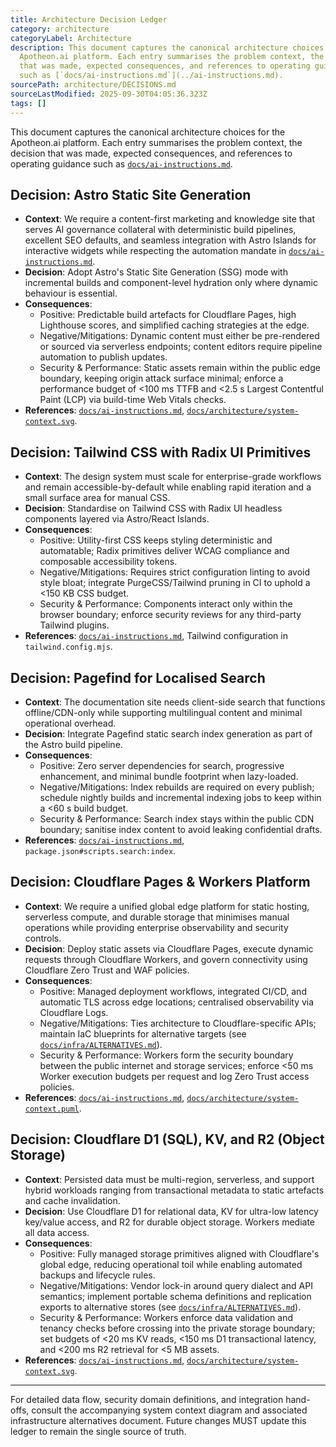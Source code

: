 ```yaml
---
title: Architecture Decision Ledger
category: architecture
categoryLabel: Architecture
description: This document captures the canonical architecture choices for the
  Apotheon.ai platform. Each entry summarises the problem context, the decision
  that was made, expected consequences, and references to operating guidance
  such as [`docs/ai-instructions.md`](../ai-instructions.md).
sourcePath: architecture/DECISIONS.md
sourceLastModified: 2025-09-30T04:05:36.323Z
tags: []
---
```


This document captures the canonical architecture choices for the Apotheon.ai platform. Each entry summarises the problem context, the decision that was made, expected consequences, and references to operating guidance such as [`docs/ai-instructions.md`](/docs/ai-instructions/).

## Decision: Astro Static Site Generation

- **Context**: We require a content-first marketing and knowledge site that serves AI governance collateral with deterministic build pipelines, excellent SEO defaults, and seamless integration with Astro Islands for interactive widgets while respecting the automation mandate in [`docs/ai-instructions.md`](/docs/ai-instructions/).
- **Decision**: Adopt Astro's Static Site Generation (SSG) mode with incremental builds and component-level hydration only where dynamic behaviour is essential.
- **Consequences**:
  - Positive: Predictable build artefacts for Cloudflare Pages, high Lighthouse scores, and simplified caching strategies at the edge.
  - Negative/Mitigations: Dynamic content must either be pre-rendered or sourced via serverless endpoints; content editors require pipeline automation to publish updates.
  - Security & Performance: Static assets remain within the public edge boundary, keeping origin attack surface minimal; enforce a performance budget of &lt;100 ms TTFB and &lt;2.5 s Largest Contentful Paint (LCP) via build-time Web Vitals checks.
- **References**: [`docs/ai-instructions.md`](/docs/ai-instructions/), [`docs/architecture/system-context.svg`](/docs/architecture/system-context/).

## Decision: Tailwind CSS with Radix UI Primitives

- **Context**: The design system must scale for enterprise-grade workflows and remain accessible-by-default while enabling rapid iteration and a small surface area for manual CSS.
- **Decision**: Standardise on Tailwind CSS with Radix UI headless components layered via Astro/React Islands.
- **Consequences**:
  - Positive: Utility-first CSS keeps styling deterministic and automatable; Radix primitives deliver WCAG compliance and composable accessibility tokens.
  - Negative/Mitigations: Requires strict configuration linting to avoid style bloat; integrate PurgeCSS/Tailwind pruning in CI to uphold a &lt;150 KB CSS budget.
  - Security & Performance: Components interact only within the browser boundary; enforce security reviews for any third-party Tailwind plugins.
- **References**: [`docs/ai-instructions.md`](/docs/ai-instructions/), Tailwind configuration in `tailwind.config.mjs`.

## Decision: Pagefind for Localised Search

- **Context**: The documentation site needs client-side search that functions offline/CDN-only while supporting multilingual content and minimal operational overhead.
- **Decision**: Integrate Pagefind static search index generation as part of the Astro build pipeline.
- **Consequences**:
  - Positive: Zero server dependencies for search, progressive enhancement, and minimal bundle footprint when lazy-loaded.
  - Negative/Mitigations: Index rebuilds are required on every publish; schedule nightly builds and incremental indexing jobs to keep within a &lt;60 s build budget.
  - Security & Performance: Search index stays within the public CDN boundary; sanitise index content to avoid leaking confidential drafts.
- **References**: [`docs/ai-instructions.md`](/docs/ai-instructions/), `package.json#scripts.search:index`.

## Decision: Cloudflare Pages & Workers Platform

- **Context**: We require a unified global edge platform for static hosting, serverless compute, and durable storage that minimises manual operations while providing enterprise observability and security controls.
- **Decision**: Deploy static assets via Cloudflare Pages, execute dynamic requests through Cloudflare Workers, and govern connectivity using Cloudflare Zero Trust and WAF policies.
- **Consequences**:
  - Positive: Managed deployment workflows, integrated CI/CD, and automatic TLS across edge locations; centralised observability via Cloudflare Logs.
  - Negative/Mitigations: Ties architecture to Cloudflare-specific APIs; maintain IaC blueprints for alternative targets (see [`docs/infra/ALTERNATIVES.md`](/docs/infra/alternatives/)).
  - Security & Performance: Workers form the security boundary between the public internet and storage services; enforce &lt;50 ms Worker execution budgets per request and log Zero Trust access policies.
- **References**: [`docs/ai-instructions.md`](/docs/ai-instructions/), [`docs/architecture/system-context.puml`](/docs/architecture/system-context/).

## Decision: Cloudflare D1 (SQL), KV, and R2 (Object Storage)

- **Context**: Persisted data must be multi-region, serverless, and support hybrid workloads ranging from transactional metadata to static artefacts and cache invalidation.
- **Decision**: Use Cloudflare D1 for relational data, KV for ultra-low latency key/value access, and R2 for durable object storage. Workers mediate all data access.
- **Consequences**:
  - Positive: Fully managed storage primitives aligned with Cloudflare's global edge, reducing operational toil while enabling automated backups and lifecycle rules.
  - Negative/Mitigations: Vendor lock-in around query dialect and API semantics; implement portable schema definitions and replication exports to alternative stores (see [`docs/infra/ALTERNATIVES.md`](/docs/infra/alternatives/)).
  - Security & Performance: Workers enforce data validation and tenancy checks before crossing into the private storage boundary; set budgets of &lt;20 ms KV reads, &lt;150 ms D1 transactional latency, and &lt;200 ms R2 retrieval for &lt;5 MB assets.
- **References**: [`docs/ai-instructions.md`](/docs/ai-instructions/), [`docs/architecture/system-context.svg`](/docs/architecture/system-context/).

---

For detailed data flow, security domain definitions, and integration hand-offs, consult the accompanying system context diagram and associated infrastructure alternatives document. Future changes MUST update this ledger to remain the single source of truth.
